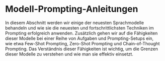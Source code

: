 # Modell-Prompting-Anleitungen


In diesem Abschnitt werden wir einige der neuesten Sprachmodelle behandeln und wie sie die neuesten und fortschrittlichsten Techniken im Prompting erfolgreich anwenden. Zusätzlich gehen wir auf die Fähigkeiten dieser Modelle bei einer Reihe von Aufgaben und Prompting-Setups ein, wie etwa Few-Shot Prompting, Zero-Shot Prompting und Chain-of-Thought Prompting. Das Verständnis dieser Fähigkeiten ist wichtig, um die Grenzen dieser Modelle zu verstehen und wie man sie effektiv einsetzt.

<ContentFileNames section="models" lang="de"/>

